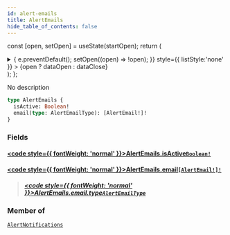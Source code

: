 ```yaml
---
id: alert-emails
title: AlertEmails
hide_table_of_contents: false
---
```






const [open, setOpen] = useState(startOpen);
return (
<details {...(open ? { open: true } : {})} className="details" style={{ border:'none', boxShadow:'none', background:'var(--ifm-background-color)' }}>
<summary
onClick={(e) => {
e.preventDefault();
setOpen((open) => !open);
}}
style={{ listStyle:'none' }} >
{open ? dataOpen : dataClose}
</summary>
{open && children}
</details>
);
};

No description

```graphql
type AlertEmails {
  isActive: Boolean!
  email(type: AlertEmailType): [AlertEmail!]!
}
```

### Fields

#### [<code style={{ fontWeight: 'normal' }}>AlertEmails.<b>isActive</b></code>](#)<Bullet />[`Boolean!`](/api/scalars/boolean) <Badge class="badge badge--secondary" text="non-null"/> <Badge class="badge badge--secondary" text="scalar"/>

>

#### [<code style={{ fontWeight: 'normal' }}>AlertEmails.<b>email</b></code>](#)<Bullet />[`[AlertEmail!]!`](/api/scalars/alert-email) <Badge class="badge badge--secondary" text="non-null"/> <Badge class="badge badge--secondary" text="scalar"/>

> ##### [<code style={{ fontWeight: 'normal' }}>AlertEmails.email.<b>type</b></code>](#)<Bullet />[`AlertEmailType`](/api/enums/alert-email-type) <Badge class="badge badge--secondary" text="enum"/>

### Member of

[`AlertNotifications`](/api/objects/alert-notifications) <Badge class="badge badge--secondary" text="object"/>
